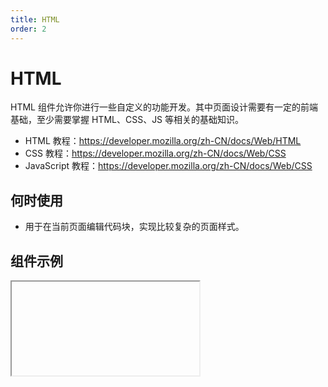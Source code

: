 ```yaml
---
title: HTML
order: 2
---
```


# HTML

HTML 组件允许你进行一些自定义的功能开发。其中页面设计需要有一定的前端基础，至少需要掌握 HTML、CSS、JS 等相关的基础知识。

- HTML 教程：https://developer.mozilla.org/zh-CN/docs/Web/HTML
- CSS 教程：https://developer.mozilla.org/zh-CN/docs/Web/CSS
- JavaScript 教程：https://developer.mozilla.org/zh-CN/docs/Web/CSS

## 何时使用

- 用于在当前页面编辑代码块，实现比较复杂的页面样式。

## 组件示例


<Iframe url="https://www.aliwork.com/developer/html-v2?isRenderNav=false" />

## 组件属性


<AttrTable
  dataSource={[
    {
      attr: '内容',
      code: 'content',
      type: 'String',
      demo: '"<div>这里可以写html</div>"',
      desc: '用来编写HTML语法',
    }
  ]}
/>

